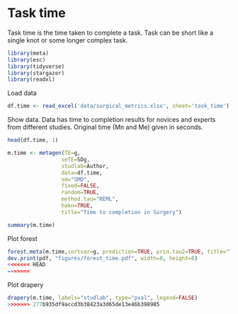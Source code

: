 

# Task time

Task time is the time taken to complete a task. Task can be short like a single knot or some longer complex task.
```r
library(meta)
library(esc)
library(tidyverse)
library(stargazer)
library(readxl)
```
Load data
```r
df.time <- read_excel('data/surgical_metrics.xlsx', sheet='task_time')
```
Show data. Data has time to completion results for novices and experts from different studies. Original time (Mn and Me) given in seconds.
```r
head(df.time, 1)
```

```r
m.time <- metagen(TE=g,
                 seTE=SDg,
                 studlab=Author,
                 data=df.time,
                 sm="SMD",
                 fixed=FALSE,
                 random=TRUE,
                 method.tau="REML",
                 hakn=TRUE,
                 title="Time to completion in Surgery")
```
```r
summary(m.time)
```
Plot forest
```r
forest.meta(m.time,sortvar=g, prediction=TRUE, prin.tau2=TRUE, title="Time to completion in Surgery")
dev.print(pdf, "figures/forest_time.pdf", width=8, height=8)
<<<<<<< HEAD
=======
```
Plot drapery
```r
drapery(m.time, labels="studlab", type="pval", legend=FALSE)
>>>>>>> 277b935df9accd3b38423a3d65de13e46b398985
```




